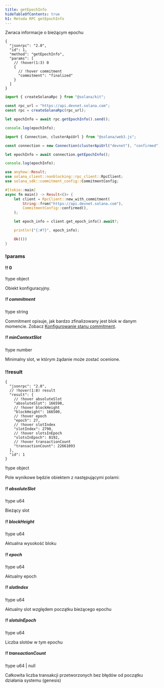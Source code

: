 ```yaml
---
title: getEpochInfo
hideTableOfContents: true
h1: Metoda RPC getEpochInfo
---
```


Zwraca informacje o bieżącym epochu

<APIMethod>

```jsonc !!request curl
{
  "jsonrpc": "2.0",
  "id": 1,
  "method": "getEpochInfo",
  "params": [
    // !hover(1:3) 0
    {
      // !hover commitment
      "commitment": "finalized"
    }
  ]
}
```

```ts !!request title="Kit"
import { createSolanaRpc } from "@solana/kit";

const rpc_url = "https://api.devnet.solana.com";
const rpc = createSolanaRpc(rpc_url);

let epochInfo = await rpc.getEpochInfo().send();

console.log(epochInfo);
```

```ts !!request title="web3.js"
import { Connection, clusterApiUrl } from "@solana/web3.js";

const connection = new Connection(clusterApiUrl("devnet"), "confirmed");

let epochInfo = await connection.getEpochInfo();

console.log(epochInfo);
```

```rs !!request title="Rust"
use anyhow::Result;
use solana_client::nonblocking::rpc_client::RpcClient;
use solana_sdk::commitment_config::CommitmentConfig;

#[tokio::main]
async fn main() -> Result<()> {
    let client = RpcClient::new_with_commitment(
        String::from("https://api.devnet.solana.com"),
        CommitmentConfig::confirmed(),
    );

    let epoch_info = client.get_epoch_info().await?;

    println!("{:#?}", epoch_info);

    Ok(())
}
```

### !params

#### !! 0

!type object

Obiekt konfiguracyjny.

##### !! commitment

!type string

Commitment opisuje, jak bardzo zfinalizowany jest blok w danym momencie. Zobacz
[Konfigurowanie stanu commitment](/docs/rpc#configuring-state-commitment).

##### !! minContextSlot

!type number

Minimalny slot, w którym żądanie może zostać ocenione.

### !!result

```jsonc !response
{
  "jsonrpc": "2.0",
  // !hover(1:8) result
  "result": {
    // !hover absoluteSlot
    "absoluteSlot": 166598,
    // !hover blockHeight
    "blockHeight": 166500,
    // !hover epoch
    "epoch": 27,
    // !hover slotIndex
    "slotIndex": 2790,
    // !hover slotsInEpoch
    "slotsInEpoch": 8192,
    // !hover transactionCount
    "transactionCount": 22661093
  },
  "id": 1
}
```

!type object

Pole wynikowe będzie obiektem z następującymi polami:

##### !! absoluteSlot

!type u64

Bieżący slot

##### !! blockHeight

!type u64

Aktualna wysokość bloku

##### !! epoch

!type u64

Aktualny epoch

##### !! slotIndex

!type u64

Aktualny slot względem początku bieżącego epochu

##### !! slotsInEpoch

!type u64

Liczba slotów w tym epochu

##### !! transactionCount

!type u64 | null

Całkowita liczba transakcji przetworzonych bez błędów od początku działania
systemu (genesis)

</APIMethod>
